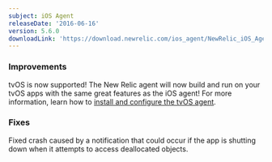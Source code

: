 ```yaml
---
subject: iOS Agent
releaseDate: '2016-06-16'
version: 5.6.0
downloadLink: 'https://download.newrelic.com/ios_agent/NewRelic_iOS_Agent_5.6.0.zip'
---
```


### Improvements

tvOS is now supported! The New Relic agent will now build and run on your tvOS apps with the same great features as the iOS agent! For more information, learn how to [install and configure the tvOS agent](https://docs.newrelic.com/docs/mobile-monitoring/new-relic-mobile-ios/tvos/tvos-installation-configuration).

### Fixes

Fixed crash caused by a notification that could occur if the app is shutting down when it attempts to access deallocated objects.

